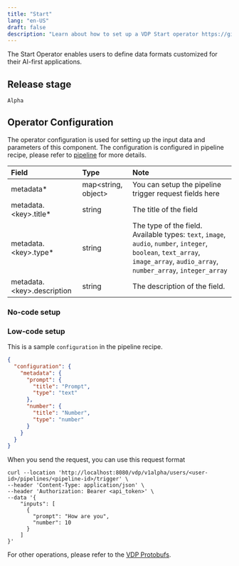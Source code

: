 ```yaml
---
title: "Start"
lang: "en-US"
draft: false
description: "Learn about how to set up a VDP Start operator https://github.com/instill-ai/instill-core"
---
```


The Start Operator enables users to define data formats customized for their AI-first applications.

## Release stage

`Alpha`

## Operator Configuration

The operator configuration is used for setting up the input data and parameters of this component. The configuration is configured in pipeline recipe, please refer to [pipeline](../../core/concepts/pipeline) for more details.

| Field                        | Type                  | Note                                                                                                                                                                          |
| :--------------------------- | :-------------------- | :---------------------------------------------------------------------------------------------------------------------------------------------------------------------------- |
| metadata\*                   | map\<string, object\> | You can setup the pipeline trigger request fields here                                                                                                                        |
| metadata.\<key\>.title\*     | string                | The title of the field                                                                                                                                                        |
| metadata.\<key\>.type\*      | string                | The type of the field. Available types: `text`, `image`, `audio`, `number`, `integer`, `boolean`, `text_array`, `image_array`, `audio_array`, `number_array`, `integer_array` |
| metadata.\<key\>.description | string                | The description of the field.                                                                                                                                                 |

### No-code setup

### Low-code setup

This is a sample `configuration` in the pipeline recipe.

```json
{
  "configuration": {
    "metadata": {
      "prompt": {
        "title": "Prompt",
        "type": "text"
      },
      "number": {
        "title": "Number",
        "type": "number"
      }
    }
  }
}
```

When you send the request, you can use this request format

```shell
curl --location 'http://localhost:8080/vdp/v1alpha/users/<user-id>/pipelines/<pipeline-id>/trigger' \
--header 'Content-Type: application/json' \
--header 'Authorization: Bearer <api_token>' \
--data '{
    "inputs": [
      {
        "prompt": "How are you",
        "number": 10
      }
    ]
}'
```

For other operations, please refer to the [VDP Protobufs](https://buf.build/instill-ai/protobufs).
